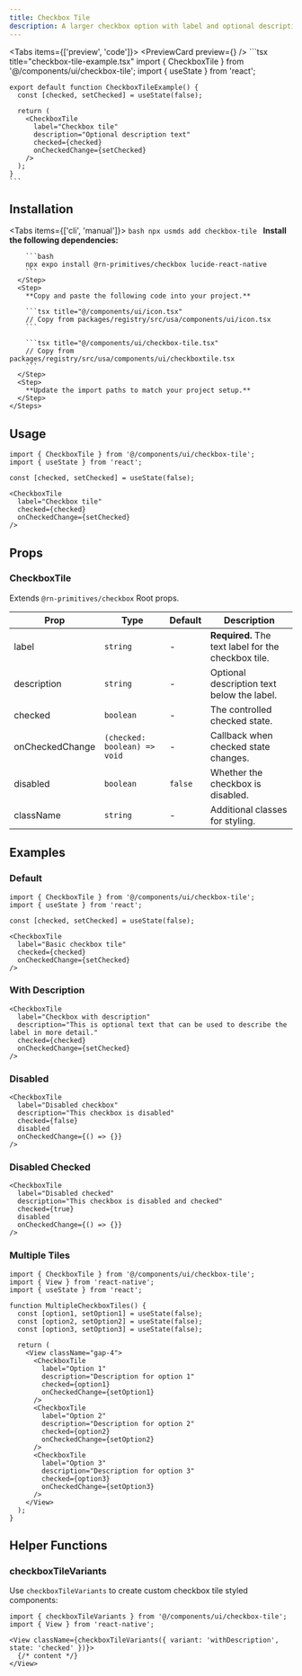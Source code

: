 ```yaml
---
title: Checkbox Tile
description: A larger checkbox option with label and optional description text.
---
```



<Tabs items={['preview', 'code']}>
  <Tab value="preview">
    <PreviewCard preview={<CheckboxTilePreview />} />
  </Tab>
  <Tab value="code">
    ```tsx title="checkbox-tile-example.tsx"
    import { CheckboxTile } from '@/components/ui/checkbox-tile';
    import { useState } from 'react';

    export default function CheckboxTileExample() {
      const [checked, setChecked] = useState(false);

      return (
        <CheckboxTile
          label="Checkbox tile"
          description="Optional description text"
          checked={checked}
          onCheckedChange={setChecked}
        />
      );
    }
    ```
  </Tab>
</Tabs>

## Installation

<Tabs items={['cli', 'manual']}>
  <Tab value="cli">
    ```bash
    npx usmds add checkbox-tile
    ```
  </Tab>
  <Tab value="manual">
    <Steps>
      <Step>
        **Install the following dependencies:**

        ```bash
        npx expo install @rn-primitives/checkbox lucide-react-native
        ```
      </Step>
      <Step>
        **Copy and paste the following code into your project.**

        ```tsx title="@/components/ui/icon.tsx"
        // Copy from packages/registry/src/usa/components/ui/icon.tsx
        ```

        ```tsx title="@/components/ui/checkbox-tile.tsx"
        // Copy from packages/registry/src/usa/components/ui/checkboxtile.tsx
        ```
      </Step>
      <Step>
        **Update the import paths to match your project setup.**
      </Step>
    </Steps>
  </Tab>
</Tabs>

## Usage

```tsx
import { CheckboxTile } from '@/components/ui/checkbox-tile';
import { useState } from 'react';

const [checked, setChecked] = useState(false);

<CheckboxTile
  label="Checkbox tile"
  checked={checked}
  onCheckedChange={setChecked}
/>
```

## Props

### CheckboxTile

Extends `@rn-primitives/checkbox` Root props.

| Prop | Type | Default | Description |
|------|------|---------|-------------|
| label | `string` | - | **Required.** The text label for the checkbox tile. |
| description | `string` | - | Optional description text below the label. |
| checked | `boolean` | - | The controlled checked state. |
| onCheckedChange | `(checked: boolean) => void` | - | Callback when checked state changes. |
| disabled | `boolean` | `false` | Whether the checkbox is disabled. |
| className | `string` | - | Additional classes for styling. |

## Examples

### Default

```tsx
import { CheckboxTile } from '@/components/ui/checkbox-tile';
import { useState } from 'react';

const [checked, setChecked] = useState(false);

<CheckboxTile
  label="Basic checkbox tile"
  checked={checked}
  onCheckedChange={setChecked}
/>
```

### With Description

```tsx
<CheckboxTile
  label="Checkbox with description"
  description="This is optional text that can be used to describe the label in more detail."
  checked={checked}
  onCheckedChange={setChecked}
/>
```

### Disabled

```tsx
<CheckboxTile
  label="Disabled checkbox"
  description="This checkbox is disabled"
  checked={false}
  disabled
  onCheckedChange={() => {}}
/>
```

### Disabled Checked

```tsx
<CheckboxTile
  label="Disabled checked"
  description="This checkbox is disabled and checked"
  checked={true}
  disabled
  onCheckedChange={() => {}}
/>
```

### Multiple Tiles

```tsx
import { CheckboxTile } from '@/components/ui/checkbox-tile';
import { View } from 'react-native';
import { useState } from 'react';

function MultipleCheckboxTiles() {
  const [option1, setOption1] = useState(false);
  const [option2, setOption2] = useState(false);
  const [option3, setOption3] = useState(false);

  return (
    <View className="gap-4">
      <CheckboxTile
        label="Option 1"
        description="Description for option 1"
        checked={option1}
        onCheckedChange={setOption1}
      />
      <CheckboxTile
        label="Option 2"
        description="Description for option 2"
        checked={option2}
        onCheckedChange={setOption2}
      />
      <CheckboxTile
        label="Option 3"
        description="Description for option 3"
        checked={option3}
        onCheckedChange={setOption3}
      />
    </View>
  );
}
```

## Helper Functions

### checkboxTileVariants

Use `checkboxTileVariants` to create custom checkbox tile styled components:

```tsx
import { checkboxTileVariants } from '@/components/ui/checkbox-tile';
import { View } from 'react-native';

<View className={checkboxTileVariants({ variant: 'withDescription', state: 'checked' })}>
  {/* content */}
</View>
```
